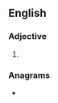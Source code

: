 ==English==

===Adjective===
{{head|en|adjective comparative form}}

# {{en-comparative of|deaf}}

===Anagrams===
* {{anagrams|en|Fareed|afeerd|faeder|feared}}